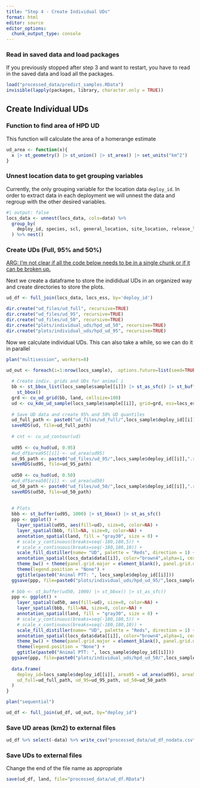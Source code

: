 ```yaml
---
title: "Step 4 - Create Individual UDs"
format: html
editor: source
editor_options: 
  chunk_output_type: console
---
```


### Read in saved data and load packages
If you previously stopped after step 3 and want to restart, you have to read in the saved data and load all the packages.

```r
load("processed_data/predict_samples.RData")
invisible(lapply(packages, library, character.only = TRUE))
```

## Create Individual UDs

### Function to find area of HPD UD

This function will calculate the area of a homerange estimate
```r
ud_area <- function(x){
  x |> st_geometry() |> st_union() |> st_area() |> set_units("km^2")
}
```

### Unnest location data to get grouping variables
Currently, the only grouping variable for the location data `deploy_id`. In order to extract data in each deployment we will unnest the data and regroup with the other desired variables. 
```r
#| output: false
locs_data <- unnest(locs_data, cols=data) %>% 
  group_by(
    deploy_id, species, scl, general_location, site_location, release_location, sex
  ) %>% nest()
```


### Create UDs (Full, 95% and 50%)

[ARG: I'm not clear if all the code below needs to be in a single chunk or if it can be broken up.]{.underline}

Next we create a dataframe to store the indididual UDs in an organized way and create directories to store the plots.
```r
ud_df <- full_join(locs_data, locs_ess, by='deploy_id') 

dir.create("ud_files/ud_full", recursive=TRUE)
dir.create("ud_files/ud_95", recursive=TRUE)
dir.create("ud_files/ud_50", recursive=TRUE)
dir.create("plots/individual_uds/hpd_ud_50", recursive=TRUE)
dir.create("plots/individual_uds/hpd_ud_95", recursive=TRUE)
```

Now we calculate individual UDs. This can also take a while, so we can do it in parallel
```r
plan("multisession", workers=8)

ud_out <- foreach(i=1:nrow(locs_sample), .options.future=list(seed=TRUE), .errorhandling="pass", .combine="rbind") %dofuture% {
  
  # Create indiv. grids and UDs for animal i
  bb <- st_bbox_list(locs_sample$sample[[i]]) |> st_as_sfc() |> st_buffer(2000) |> 
    st_bbox()
  grd <- cu_ud_grid(bb, land, cellsize=100)
  ud <- cu_kde_ud_sample(locs_sample$sample[[i]], grid=grd, ess=locs_ess$ess[[i]])
  
  # Save UD data and create 95% and 50% UD quantiles
  ud_full_path <- paste0("ud_files/ud_full/",locs_sample$deploy_id[[i]],".rds")
  saveRDS(ud, file=ud_full_path)
  
  # cnt <- cu_ud_contour(ud)
  
  ud95 <- cu_hud(ud, 0.95)
  #ud_df$area95[[i]] <- ud_area(ud95)
  ud_95_path <- paste0("ud_files/ud_95/",locs_sample$deploy_id[[i]],".rds")
  saveRDS(ud95, file=ud_95_path)
  
  ud50 <- cu_hud(ud, 0.50)
  #ud_df$area50[[i]] <- ud_area(ud50)
  ud_50_path <- paste0("ud_files/ud_50/",locs_sample$deploy_id[[i]],".rds")
  saveRDS(ud50, file=ud_50_path)
  
  
  # Plots
  bbb <- st_buffer(ud95, 1000) |> st_bbox() |> st_as_sfc()
  ppp <- ggplot() +
    layer_spatial(ud95, aes(fill=ud), size=0, color=NA) +
    layer_spatial(bbb, fill=NA, size=0, color=NA) +
    annotation_spatial(land, fill = "gray30", size = 0) +
    # scale_y_continuous(breaks=seq(-180,180,5)) +
    # scale_x_continuous(breaks=seq(-180,180,10)) +
    scale_fill_distiller(name= "UD", palette = "Reds", direction = 1) +
    annotation_spatial(locs_data$data[[i]], color="brown4",alpha=1, cex=0.15) +
    theme_bw() + theme(panel.grid.major = element_blank(), panel.grid.minor = element_blank())+
    theme(legend.position = "None") +
    ggtitle(paste0("Animal PTT: ", locs_sample$deploy_id[[i]]))
  ggsave(ppp, file=paste0("plots/individual_uds/hpd_ud_95/",locs_sample$deploy_id[[i]],".png"), width=6.5, height=4)
  
  # bbb <- st_buffer(ud50, 1000) |> st_bbox() |> st_as_sfc()
  ppp <- ggplot() +
    layer_spatial(ud50, aes(fill=ud), size=0, color=NA) +
    layer_spatial(bbb, fill=NA, size=0, color=NA) +
    annotation_spatial(land, fill = "gray30", size = 0) +
    # scale_y_continuous(breaks=seq(-180,180,5)) +
    # scale_x_continuous(breaks=seq(-180,180,10)) +
    scale_fill_distiller(name= "UD", palette = "Reds", direction = 1) +
    annotation_spatial(locs_data$data[[i]], color="brown4",alpha=1, cex=0.15) +
    theme_bw() + theme(panel.grid.major = element_blank(), panel.grid.minor = element_blank())+
    theme(legend.position = "None") +
    ggtitle(paste0("Animal PTT: ", locs_sample$deploy_id[[i]]))
  ggsave(ppp, file=paste0("plots/individual_uds/hpd_ud_50/",locs_sample$deploy_id[[i]],".png"), width=6.5, height=4)
  
  data.frame(
    deploy_id=locs_sample$deploy_id[[i]], area95 = ud_area(ud95), area50 = ud_area(ud50),
    ud_full=ud_full_path, ud_95=ud_95_path, ud_50=ud_50_path
  )
}  

plan("sequential")

ud_df <- full_join(ud_df, ud_out, by="deploy_id")
```

### Save UD areas (km2) to external files

```r
ud_df %>% select(-data) %>% write_csv("processed_data/ud_df_nodata.csv")

```

### Save UDs to external files

Change the end of the file name as appropriate

```r
save(ud_df, land, file="processed_data/ud_df.RData")
```
